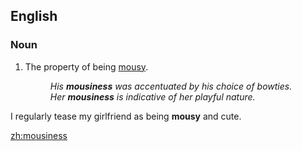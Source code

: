 ==English==
===Noun===
{{en-noun|-}}

#The property of being [[mousy]].
#:''His '''mousiness''' was accentuated by his choice of bowties.''
#:''Her '''mousiness''' is indicative of her playful nature.''

I regularly tease my girlfriend as being '''mousy''' and cute.

[[zh:mousiness]]